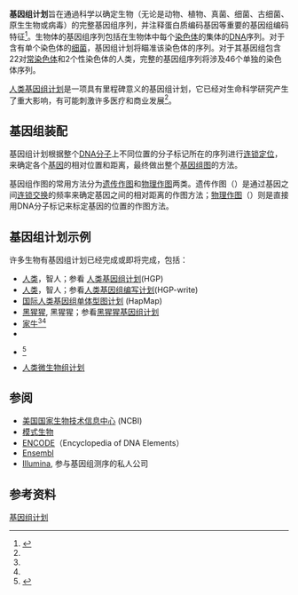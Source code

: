 '''基因组计划'''旨在通過科学以确定生物（无论是动物、植物、真菌、细菌、古细菌、原生生物或病毒）的完整基因组序列，并注释蛋白质编码基因等重要的基因组编码特征<ref name='pevsner2009'>{{Cite book
| edition = 2nd
| publisher = Wiley-Blackwell
| isbn = 9780470085851
| last = Pevsner
| first = Jonathan
| title = Bioinformatics and functional genomics
| url = https://archive.org/details/bioinformaticsfu00pevs_0
| location = Hoboken, N.J
| year = 2009
}}</ref>。生物体的基因组序列包括在生物体中每个[[染色体|染色体]]的集体的[[DNA|DNA]]序列。对于含有单个染色体的[[细菌|细菌]]，基因组计划将瞄准该染色体的序列。对于其基因组包含22对[[常染色体|常染色体]]和2个性染色体的人类，完整的基因组序列将涉及46个单独的染色体序列。

[[人类基因组计划|人类基因组计划]]是一项具有里程碑意义的基因组计划，它已经对生命科学研究产生了重大影响，有可能刺激许多医疗和商业发展<ref name="doe2009"/>。

== 基因组装配 ==
基因组计划根据整个[[DNA|DNA]][[分子|分子]]上不同位置的分子标记所在的序列进行[[连锁定位|连锁定位]]，来确定各个[[基因|基因]]的相对位置和距离，最终做出整个[[基因组图|基因组图]]的方法。

基因组作图的常用方法分为[[遗传作图|遗传作图]]和[[基因作图|物理作图]]两类。遗传作图（{{lang-en|genetic mapping}}）是通过基因之间[[连锁交换|连锁交换]]的频率来确定基因之间的相对距离的作图方法；[[基因作图|物理作图]]（{{lang-en|physical mapping}}）则是直接用DNA分子标记来标定基因的位置的作图方法。

== 基因组计划示例==
{{main|已测序真核生物基因组列表|已测序基因组的古菌列表}}

许多生物有基因组计划已经完成或即将完成，包括：
* [[人类|人类]]，智人；参看 [[人类基因组计划|人类基因组计划]](HGP)
* [[人类|人类]]，智人；参看[[人类基因组编写计划|人类基因组编写计划]](HGP-write)
* [[国际人类基因组单体型图计划|国际人类基因组单体型图计划]] (HapMap)
* [[黑猩猩|黑猩猩]], 黑猩猩；参看[[黑猩猩基因组计划|黑猩猩基因组计划]]
* [[家牛|家牛]]<ref name="cowpr"/><ref name='cowGenome'/>
* {{le|牛基因组|Bovine genome}}
* {{le|马基因组|Horse genome}}<ref>{{Cite web |url=http://www.genome.gov/20519480 |title=存档副本 |accessdate=2017-05-18 |archive-date=2019-02-16 |archive-url=https://web.archive.org/web/20190216040839/https://www.genome.gov/20519480/ |dead-url=no }}</ref>
* [[人类微生物组计划|人类微生物组计划]]

== 参阅 ==
* [[美国国家生物技术信息中心|美国国家生物技术信息中心]] (NCBI)
* [[模式生物|模式生物]]
* [[ENCODE|ENCODE]]（Encyclopedia of DNA Elements）
* [[Ensembl|Ensembl]]
* [[Illumina|Illumina]], 参与基因组测序的私人公司

== 参考资料 ==
{{reflist|refs=
<ref name=doe2009>{{cite web
| url=http://www.ornl.gov/sci/techresources/Human_Genome/project/benefits.shtml
| title=Potential Benefits of Human Genome Project Research
| publisher=[[United_States_Department_of_Energy|Department of Energy]], Human Genome Project Information
| date=2009-10-09
| accessdate=2010-06-18
| archive-url=https://web.archive.org/web/20130708180000/http://www.ornl.gov/sci/techresources/Human_Genome/project/benefits.shtml
| archive-date=2013-07-08
| dead-url=yes
}}</ref>
<ref name=cowpr>{{Cite web
| last = Yates
| first = Diana
| title = What makes a cow a cow? Genome sequence sheds light on ruminant evolution
| work = EurekAlert!
| format = Press Release
| accessdate = 2012-12-22
| date = 2009-04-23
| url = http://www.eurekalert.org/pub_releases/2009-04/uoia-wma041709.php
| archive-date = 2019-11-29
| archive-url = https://web.archive.org/web/20191129115955/https://www.eurekalert.org/pub_releases/2009-04/uoia-wma041709.php
| dead-url = no
}}</ref>
<ref name='cowGenome'>{{Cite journal 
| last1 = Elsik | first1 = C. G. 
| last2 = Elsik | first2 = R. L. 
| last3 = Tellam | first3 = K. C. 
| last4 = Worley | first4 = R. A. 
| last5 = Gibbs | first5 = D. M. 
| last6 = Muzny | first6 = G. M. 
| last7 = Weinstock | first7 = D. L. 
| last8 = Adelson | first8 = E. E. 
| last9 = Eichler | first9 = L. 
| last10 = Elnitski 
| doi = 10.1126/science.1169588 | first10 = R. 
| last11 = Guigó | first11 = D. L. 
| last12 = Hamernik | first12 = S. M. 
| last13 = Kappes | first13 = H. A. 
| last14 = Lewin | first14 = D. J. 
| last15 = Lynn | first15 = F. W. 
| last16 = Nicholas | first16 = A. 
| last17 = Reymond | first17 = M. 
| last18 = Rijnkels | first18 = L. C. 
| last19 = Skow | first19 = E. M. 
| last20 = Zdobnov | first20 = L. 
| last21 = Schook | first21 = J. 
| last22 = Womack | first22 = T. 
| last23 = Alioto | first23 = S. E. 
| last24 = Antonarakis | first24 = A. 
| last25 = Astashyn | first25 = C. E. 
| last26 = Chapple | first26 = H. -C. 
| last27 = Chen | first27 = J. 
| last28 = Chrast | first28 = F. 
| last29 = Câmara | first29 = O. 
| last30 = Ermolaeva | first30 = C. N. 
| title = The Genome Sequence of Taurine Cattle: A Window to Ruminant Biology and Evolution 
| journal = Science 
| volume = 324 
| issue = 5926 
| pages = 522–528 
| year = 2009 
| pmid = 19390049 
| pmc =2943200 
}}</ref>
}}

{{基因组学}}

[[category:基因组计划|]]
